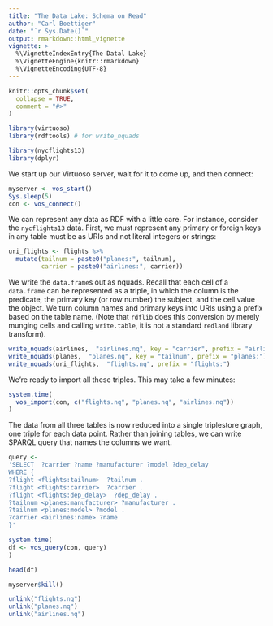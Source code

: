 ```yaml
---
title: "The Data Lake: Schema on Read"
author: "Carl Boettiger"
date: "`r Sys.Date()`"
output: rmarkdown::html_vignette
vignette: >
  %\VignetteIndexEntry{The Datal Lake}
  %\VignetteEngine{knitr::rmarkdown}
  %\VignetteEncoding{UTF-8}
---
```


```r
knitr::opts_chunk$set(
  collapse = TRUE,
  comment = "#>"
)
```



```r
library(virtuoso)
library(rdftools) # for write_nquads

library(nycflights13)
library(dplyr)

```

We start up our Virtuoso server, wait for it to come up, and then connect:

```r
myserver <- vos_start()
Sys.sleep(5)
con <- vos_connect()
```


We can represent any data as RDF with a little care.  For instance, consider the `nycflights13` data. First, we must represent any primary or foreign keys in any table must be as URIs and not literal integers or strings: 

```r
uri_flights <- flights %>% 
  mutate(tailnum = paste0("planes:", tailnum),
         carrier = paste0("airlines:", carrier))
```

We write the `data.frame`s out as nquads.  Recall that each cell of a `data.frame` can be represented as a triple, in which the column is the predicate, the primary key (or row number) the subject, and the cell value the object.  We turn column names and primary keys into URIs using a prefix based on the table name.  (Note that `rdflib` does this conversion by merely munging cells and calling `write.table`, it is not a standard `redland` library transform).

```r
write_nquads(airlines,  "airlines.nq", key = "carrier", prefix = "airlines:")
write_nquads(planes,  "planes.nq", key = "tailnum", prefix = "planes:")
write_nquads(uri_flights,  "flights.nq", prefix = "flights:")
```

We're ready to import all these triples.  This may take a few minutes:

```r
system.time(
  vos_import(con, c("flights.nq", "planes.nq", "airlines.nq"))
)
```


The data from all three tables is now reduced into a single triplestore graph, one triple for each data point. Rather than joining tables, we can write SPARQL query that names the columns we want.



```r
query <- 
'SELECT  ?carrier ?name ?manufacturer ?model ?dep_delay
WHERE {
?flight <flights:tailnum>  ?tailnum .
?flight <flights:carrier>  ?carrier .
?flight <flights:dep_delay>  ?dep_delay .
?tailnum <planes:manufacturer> ?manufacturer .
?tailnum <planes:model> ?model .
?carrier <airlines:name> ?name
}'

system.time(
df <- vos_query(con, query)
)

head(df)
```




```r
myserver$kill()
```


```r
unlink("flights.nq")
unlink("planes.nq")
unlink("airlines.nq")
```
